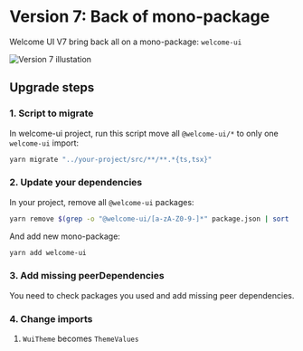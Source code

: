 # Version 7: Back of mono-package

Welcome UI V7 bring back all on a mono-package: `welcome-ui`

![Version 7 illustation](https://github.com/user-attachments/assets/34259431-1bc3-4d97-84b7-e2048c7208da)

## Upgrade steps

### 1. Script to migrate

In welcome-ui project, run this script move all `@welcome-ui/*` to only one `welcome-ui` import:

```bash
yarn migrate "../your-project/src/**/**.*{ts,tsx}"
```

### 2. Update your dependencies

In your project, remove all `@welcome-ui` packages:

```bash
yarn remove $(grep -o "@welcome-ui/[a-zA-Z0-9-]*" package.json | sort | uniq)
```

And add new mono-package:

```bash
yarn add welcome-ui
```

### 3. Add missing peerDependencies

You need to check packages you used and add missing peer dependencies.

### 4. Change imports

1. `WuiTheme` becomes `ThemeValues`
